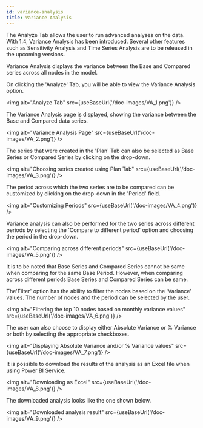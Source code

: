 ```yaml
---
id: variance-analysis
title: Variance Analysis
---
```


The Analyze Tab allows the user to run advanced analyses on the data.
With 1.4, Variance Analysis has been introduced. Several other features
such as Sensitivity Analysis and Time Series Analysis are to be released
in the upcoming versions.

Variance Analysis displays the variance between the Base and Compared
series across all nodes in the model.

On clicking the 'Analyze' Tab, you will be able to view the Variance
Analysis option.

<img alt="Analyze Tab" src={useBaseUrl('/doc-images/VA_1.png')} />

The Variance Analysis page is displayed, showing the variance between
the Base and Compared data series.

<img alt="Variance Analysis Page" src={useBaseUrl('/doc-images/VA_2.png')} />

The series that were created in the 'Plan' Tab can also be selected as
Base Series or Compared Series by clicking on the drop-down.

<img alt="Choosing series created using Plan Tab" src={useBaseUrl('/doc-images/VA_3.png')} />

The period across which the two series are to be compared can be
customized by clicking on the drop-down in the 'Period' field.

<img alt="Customizing Periods" src={useBaseUrl('/doc-images/VA_4.png')} />

Variance analysis can also be performed for the two series across
different periods by selecting the 'Compare to different period' option
and choosing the period in the drop-down.

<img alt="Comparing across different periods" src={useBaseUrl('/doc-images/VA_5.png')} />

It is to be noted that Base Series and Compared Series cannot be same
when comparing for the same Base Period. However, when comparing across
different periods Base Series and Compared Series can be same.   

The'Filter' option has the ability to filter the nodes based on the
'Variance' values. The number of nodes and the period can be selected by
the user.

<img alt="Filtering the top 10 nodes based on monthly variance
values" src={useBaseUrl('/doc-images/VA_6.png')} />

The user can also choose to display either Absolute Variance or %
Variance or both by selecting the appropriate checkboxes.

<img alt="Displaying Absolute Variance and/or % Variance
values" src={useBaseUrl('/doc-images/VA_7.png')} />

It is possible to download the results of the analysis as an Excel file
when using Power BI Service.

<img alt="Downloading as Excel" src={useBaseUrl('/doc-images/VA_8.png')} />

The downloaded analysis looks like the one shown below.

<img alt="Downloaded analysis result" src={useBaseUrl('/doc-images/VA_9.png')} />